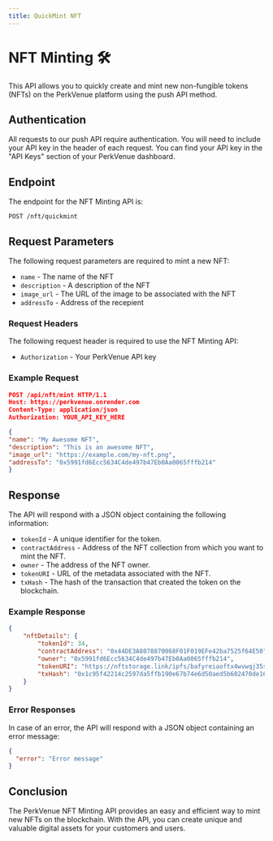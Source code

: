```yaml
---
title: QuickMint NFT
---
```


# NFT Minting 🛠️

This API allows you to quickly create and mint new non-fungible tokens (NFTs) on the PerkVenue platform using the push API method.

## Authentication

All requests to our push API require authentication. You will need to include your API key in the header of each request. You can find your API key in the "API Keys" section of your PerkVenue dashboard.

## Endpoint

The endpoint for the NFT Minting API is:

`POST /nft/quickmint`

## Request Parameters

The following request parameters are required to mint a new NFT:

- `name` - The name of the NFT
- `description` - A description of the NFT
- `image_url` - The URL of the image to be associated with the NFT
- `addressTo` - Address of the recepient

### Request Headers

The following request header is required to use the NFT Minting API:

- `Authorization` - Your PerkVenue API key

### Example Request

```json
POST /api/nft/mint HTTP/1.1
Host: https://perkvenue.onrender.com
Content-Type: application/json
Authorization: YOUR_API_KEY_HERE

{
"name": "My Awesome NFT",
"description": "This is an awesome NFT",
"image_url": "https://example.com/my-nft.png",
"addressTo": "0x5991fd6Ecc5634C4de497b47Eb0Aa0065fffb214"
}

```

## Response

The API will respond with a JSON object containing the following information:

- `tokenId` - A unique identifier for the token.
- `contractAddress` - Address of the NFT collection from which you want to mint the NFT.
- `owner` - The address of the NFT owner.
- `tokenURI` - URL of the metadata associated with the NFT.
- `txHash` - The hash of the transaction that created the token on the blockchain.

### Example Response

```json
{
    "nftDetails": {
        "tokenId": 34,
        "contractAddress": "0x44DE3A8078870068F01F019EFe42ba7525f64E50",
        "owner": "0x5991fd6Ecc5634C4de497b47Eb0Aa0065fffb214",
        "tokenURI": "https://nftstorage.link/ipfs/bafyreiaoftx4wvwqj35sfiwpjs7qlrph5gfgjjfvqfeq7rzysmkelri5rm/metadata.json",
        "txHash": "0x1c95f42214c2597da5ffb190e67b74e6d50aed5b602470de16cbb16c6298f6fc"
    }
}
```

### Error Responses

In case of an error, the API will respond with a JSON object containing an error message:

```json
{
  "error": "Error message"
}
```

## Conclusion

The PerkVenue NFT Minting API provides an easy and efficient way to mint new NFTs on the blockchain. With the API, you can create unique and valuable digital assets for your customers and users.
